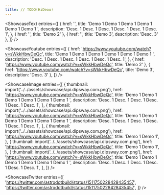 ```yaml
---
title: // TODO(HiDeoo)
---
```



<ShowcaseText
  entries={[
    {
      href: '',
      title: 'Demo 1 Demo 1 Demo 1 Demo 1 Demo 1 Demo 1 ',
      description: 'Desc. 1 Desc. 1 Desc. 1 Desc. 1 Desc. 1 Desc. 1',
    },
    { href: '', title: 'Demo 2' },
    { href: '', title: 'Demo 3', description: 'Desc. 3' },
  ]}
/>


<ShowcaseYoutube
  entries={[
    {
      href: 'https://www.youtube.com/watch?v=sWkkHbwDeQc',
      title: 'Demo 1 Demo 1 Demo 1 Demo 1 Demo 1 Demo 1 ',
      description: 'Desc. 1 Desc. 1 Desc. 1 Desc. 1 Desc. 1 Desc. 1',
    },
    { href: 'https://www.youtube.com/watch?v=sWkkHbwDeQc', title: 'Demo 2' },
    { href: 'https://www.youtube.com/watch?v=sWkkHbwDeQc', title: 'Demo 3', description: 'Desc. 3' },
  ]}
/>


<ShowcaseImage
  entries={[
    {
      thumbnail: import('../../assets/showcase/api.dipsway.com.png'),
      href: 'https://www.youtube.com/watch?v=sWkkHbwDeQc',
      title: 'Demo 1 Demo 1 Demo 1 Demo 1 Demo 1 Demo 1 ',
      description: 'Desc. 1 Desc. 1 Desc. 1 Desc. 1 Desc. 1 Desc. 1',
    },
    {
      thumbnail: import('../../assets/showcase/api.dipsway.com.png'),
      href: 'https://www.youtube.com/watch?v=sWkkHbwDeQc',
      title: 'Demo 1 Demo 1 Demo 1 Demo 1 Demo 1 Demo 1 ',
      description: 'Desc. 1 Desc. 1 Desc. 1 Desc. 1 Desc. 1 Desc. 1',
    },
    {
      thumbnail: import('../../assets/showcase/api.dipsway.com.png'),
      href: 'https://www.youtube.com/watch?v=sWkkHbwDeQc',
      title: 'Demo 1 Demo 1',
    },
    {
      thumbnail: import('../../assets/showcase/api.dipsway.com.png'),
      href: 'https://www.youtube.com/watch?v=sWkkHbwDeQc',
      title: 'Demo 1 Demo 1',
    },
    {
      thumbnail: import('../../assets/showcase/api.dipsway.com.png'),
      href: 'https://www.youtube.com/watch?v=sWkkHbwDeQc',
      title: 'Demo 1 Demo 1 Demo 1 Demo 1 Demo 1 Demo 1 ',
      description: 'Desc. 1 Desc. 1 Desc. 1 Desc. 1 Desc. 1 Desc. 1',
    },
  ]}
/>


<ShowcaseTwitter
  entries={[
    'https://twitter.com/astrodotbuild/status/1511750228428435457',
    'https://twitter.com/astrodotbuild/status/1511750228428435457',
  ]}
/>
